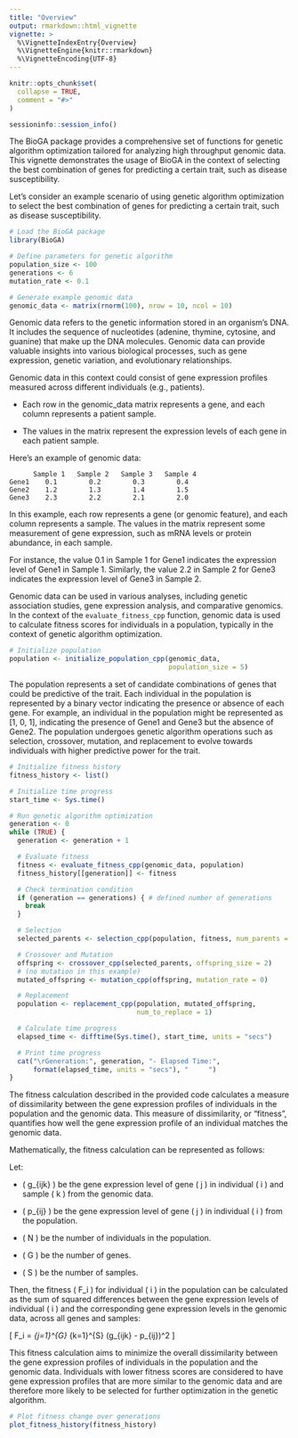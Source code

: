 ---
title: "Overview"
output: rmarkdown::html_vignette
vignette: >
  %\VignetteIndexEntry{Overview}
  %\VignetteEngine{knitr::rmarkdown}
  %\VignetteEncoding{UTF-8}
---

```{r, include = FALSE}
knitr::opts_chunk$set(
  collapse = TRUE,
  comment = "#>"
)
```

```{r sessione_info, message=FALSE, include=FALSE}
sessioninfo::session_info() 
```

The BioGA package provides a comprehensive set of functions for 
genetic algorithm optimization tailored for analyzing high throughput 
genomic data. This vignette demonstrates the usage of BioGA in the context
of selecting the best combination of genes for predicting a certain trait,
such as disease susceptibility.

Let's consider an example scenario of using genetic algorithm optimization 
to select the best combination of genes for predicting a certain trait, 
such as disease susceptibility.

```{r}
# Load the BioGA package
library(BioGA)

# Define parameters for genetic algorithm
population_size <- 100
generations <- 6
mutation_rate <- 0.1

# Generate example genomic data
genomic_data <- matrix(rnorm(100), nrow = 10, ncol = 10)
```


Genomic data refers to the genetic information stored in an organism's DNA. 
It includes the sequence of nucleotides (adenine, thymine, cytosine, 
and guanine) that make up the DNA molecules. Genomic data can provide 
valuable insights into various biological processes, such as gene expression, 
genetic variation, and evolutionary relationships.

Genomic data in this context could consist of gene expression profiles 
measured across different individuals (e.g., patients).

- Each row in the genomic_data matrix represents a gene, and each column 
represents a patient sample.

- The values in the matrix represent the expression levels of each gene 
in each patient sample.


Here's an example of genomic data:

```
      Sample 1   Sample 2   Sample 3   Sample 4
Gene1    0.1        0.2        0.3        0.4
Gene2    1.2        1.3        1.4        1.5
Gene3    2.3        2.2        2.1        2.0
```

In this example, each row represents a gene (or genomic feature), and 
each column represents a sample. The values in the matrix represent 
some measurement of gene expression, such as mRNA levels or protein abundance,
in each sample. 

For instance, the value 0.1 in Sample 1 for Gene1 indicates the expression 
level of Gene1 in Sample 1. Similarly, the value 2.2 in Sample 2 for Gene3 
indicates the expression level of Gene3 in Sample 2.

Genomic data can be used in various analyses, including genetic association 
studies, gene expression analysis, and comparative genomics. In the context 
of the `evaluate_fitness_cpp` function, genomic data is used to calculate 
fitness scores for individuals in a population, typically in the context 
of genetic algorithm optimization.

```{r}
# Initialize population
population <- initialize_population_cpp(genomic_data, 
                                        population_size = 5)
```

The population represents a set of candidate combinations of genes that 
could be predictive of the trait.
Each individual in the population is represented by a binary vector indicating
the presence or absence of each gene.
For example, an individual in the population might be represented as [1, 0, 1],
indicating the presence of Gene1 and Gene3 but the absence of Gene2.
The population undergoes genetic algorithm operations such as selection, 
crossover, mutation, and replacement to evolve towards individuals with higher
predictive power for the trait.

```{r}
# Initialize fitness history
fitness_history <- list()

# Initialize time progress
start_time <- Sys.time()

# Run genetic algorithm optimization
generation <- 0
while (TRUE) {
  generation <- generation + 1

  # Evaluate fitness
  fitness <- evaluate_fitness_cpp(genomic_data, population)
  fitness_history[[generation]] <- fitness

  # Check termination condition
  if (generation == generations) { # defined number of generations
    break
  }

  # Selection
  selected_parents <- selection_cpp(population, fitness, num_parents = 2)

  # Crossover and Mutation
  offspring <- crossover_cpp(selected_parents, offspring_size = 2)
  # (no mutation in this example)
  mutated_offspring <- mutation_cpp(offspring, mutation_rate = 0) 

  # Replacement
  population <- replacement_cpp(population, mutated_offspring, 
                                num_to_replace = 1)

  # Calculate time progress
  elapsed_time <- difftime(Sys.time(), start_time, units = "secs")

  # Print time progress
  cat("\rGeneration:", generation, "- Elapsed Time:", 
      format(elapsed_time, units = "secs"), "     ")
}
```


The fitness calculation described in the provided code calculates a measure 
of dissimilarity between the gene expression profiles of individuals 
in the population and the genomic data. This measure of dissimilarity, 
or "fitness", quantifies how well the gene expression profile of an individual
matches the genomic data.

Mathematically, the fitness calculation can be represented as follows:

Let:

- \( g_{ijk} \) be the gene expression level of gene \( j \) 
in individual \( i \) and sample \( k \) from the genomic data.

- \( p_{ij} \) be the gene expression level of gene \( j \) 
in individual \( i \) from the population.

- \( N \) be the number of individuals in the population.

- \( G \) be the number of genes.

- \( S \) be the number of samples.

Then, the fitness \( F_i \) for individual \( i \) in the population can be 
calculated as the sum of squared differences between the gene expression levels
of individual \( i \) and the corresponding gene expression levels 
in the genomic data, across all genes and samples:

\[ F_i = \sum_{j=1}^{G} \sum_{k=1}^{S} (g_{ijk} - p_{ij})^2 \]

This fitness calculation aims to minimize the overall dissimilarity between 
the gene expression profiles of individuals in the population and 
the genomic data. Individuals with lower fitness scores are considered to have
gene expression profiles that are more similar to the genomic data and 
are therefore more likely to be selected for further optimization 
in the genetic algorithm.

```{r}
# Plot fitness change over generations
plot_fitness_history(fitness_history)
```
